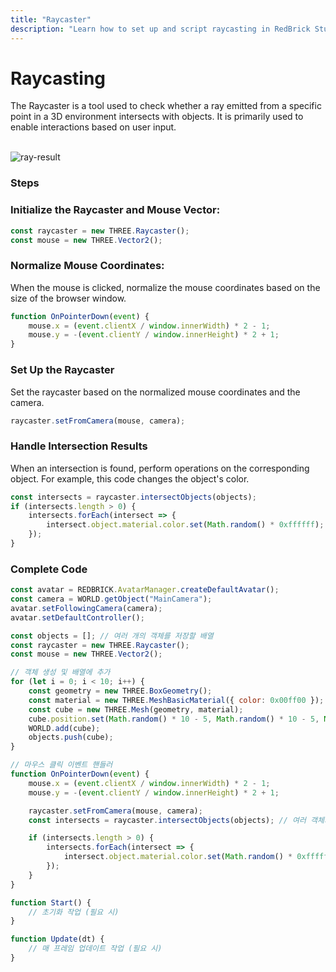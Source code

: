 ```yaml
---
title: "Raycaster"
description: "Learn how to set up and script raycasting in RedBrick Studio."
---
```


# Raycasting
The Raycaster is a tool used to check whether a ray emitted from a specific point in a 3D environment intersects with objects. It is primarily used to enable interactions based on user input.

<br/>
<img src='/images/snippet/tips/raycaster/ray-result.gif' alt='ray-result' loading="lazy" decoding="async" style={{width: '100%'}}/>

### Steps

<Steps>

### Initialize the Raycaster and Mouse Vector:
```js showLineNumbers copy
const raycaster = new THREE.Raycaster();
const mouse = new THREE.Vector2();
``` 

### Normalize Mouse Coordinates:
When the mouse is clicked, normalize the mouse coordinates based on the size of the browser window.
```js showLineNumbers copy
function OnPointerDown(event) {
    mouse.x = (event.clientX / window.innerWidth) * 2 - 1; 
    mouse.y = -(event.clientY / window.innerHeight) * 2 + 1; 
}
``` 

### Set Up the Raycaster
Set the raycaster based on the normalized mouse coordinates and the camera.
```js showLineNumbers copy
raycaster.setFromCamera(mouse, camera);

```

### Handle Intersection Results
When an intersection is found, perform operations on the corresponding object. For example, this code changes the object's color.
```js showLineNumbers copy
const intersects = raycaster.intersectObjects(objects);
if (intersects.length > 0) {
    intersects.forEach(intersect => {
        intersect.object.material.color.set(Math.random() * 0xffffff); // 랜덤 색상으로 변경
    });
}
```

### Complete Code

```js showLineNumbers copy
const avatar = REDBRICK.AvatarManager.createDefaultAvatar();
const camera = WORLD.getObject("MainCamera");
avatar.setFollowingCamera(camera);
avatar.setDefaultController();

const objects = []; // 여러 개의 객체를 저장할 배열
const raycaster = new THREE.Raycaster();
const mouse = new THREE.Vector2();

// 객체 생성 및 배열에 추가
for (let i = 0; i < 10; i++) {
    const geometry = new THREE.BoxGeometry();
    const material = new THREE.MeshBasicMaterial({ color: 0x00ff00 });
    const cube = new THREE.Mesh(geometry, material);
    cube.position.set(Math.random() * 10 - 5, Math.random() * 10 - 5, Math.random() * 10 - 5);
    WORLD.add(cube);
    objects.push(cube);
}

// 마우스 클릭 이벤트 핸들러
function OnPointerDown(event) {
    mouse.x = (event.clientX / window.innerWidth) * 2 - 1;
    mouse.y = -(event.clientY / window.innerHeight) * 2 + 1;

    raycaster.setFromCamera(mouse, camera);
    const intersects = raycaster.intersectObjects(objects); // 여러 객체와 교차 검사

    if (intersects.length > 0) {
        intersects.forEach(intersect => {
            intersect.object.material.color.set(Math.random() * 0xffffff); // 랜덤 색상으로 변경
        });
    }
}

function Start() {
    // 초기화 작업 (필요 시)
}

function Update(dt) {
    // 매 프레임 업데이트 작업 (필요 시)
}

```
</Steps>